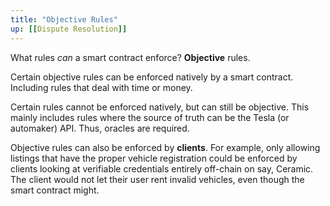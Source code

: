 ```yaml
---
title: "Objective Rules"
up: [[Dispute Resolution]]
---
```


What rules _can_ a smart contract enforce? **Objective** rules.

Certain objective rules can be enforced natively by a smart contract. Including rules that deal with time or money.

Certain rules cannot be enforced natively, but can still be objective. This mainly includes rules where the source of truth can be the Tesla (or automaker) API. Thus, oracles are required.

Objective rules can also be enforced by **clients**. For example, only allowing listings that have the proper vehicle registration could be enforced by clients looking at verifiable credentials entirely off-chain on say, Ceramic. The client would not let their user rent invalid vehicles, even though the smart contract might.